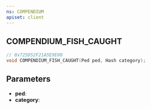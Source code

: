 ```yaml
---
ns: COMPENDIUM
apiset: client
---
```

## COMPENDIUM_FISH_CAUGHT

```c
// 0x725D52F21A5E9E00
void COMPENDIUM_FISH_CAUGHT(Ped ped, Hash category);
```


## Parameters
* **ped**:
* **category**: